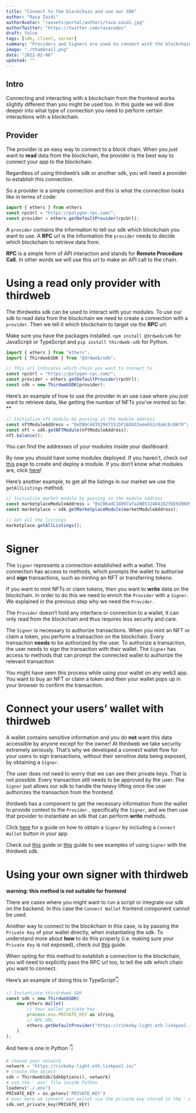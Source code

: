 ```yaml
---
title: "Connect to the blockchain and use our SDK"
author: "Raza Zaidi"
authorAvatar: "/assets/portal/authors/raza-zaidi.jpg"
authorTwitter: "https://twitter.com/razacodes"
draft: false
tags: [sdk, client, server]
summary: "Providers and Signers are used to connect with the blockchain. Find out how to do this to use our sdk"
image: "./thumbnail.png"
date: "2022-02-06"
updated: ""
---
```


## Intro

Connecting and interacting with a blockchain from the frontend works slightly different than you might be used too. In this guide we will dive deeper into what type of connection you need to perform certain interactions with a blockchain.

## Provider

The provider is an easy way to connect to a block chain. When you _just_ want to **read** data from the blockchain, the provider is the best way to connect your app to the blockchain.

Regardless of using thirdweb’s sdk or another sdk, you will need a provider to establish this connection.

So a provider is a simple connection and this is what the connection looks like in terms of code:

```jsx
import { ethers } from ethers
const rpcUrl = "https://polygon-rpc.com/";
const provider = ethers.getDefaultProvider(rpcUrl);
```

A `provider` contains the information to tell our sdk which blockchain you want to use. A **RPC** url is the information the `provider` needs to decide which blockchain to retrieve data from.

**RPC** is a simple form of API interaction and stands for **Remote Procedure Call.** In other words we will use this url to make an API call to the chain.

# Using a read only provider with thirdweb

The thirdwebs sdk can be used to interact with your modules. To use our sdk to read data from the blockchain we need to create a connection with a `provider`. Then we tell it which blockchain to target via the **RPC** url.

Make sure you have the packages installed. `npm install @3rdweb/sdk` for JavaScript or TypeScript and `pip install thirdweb-sdk` for Python.

```jsx
import { ethers } from "ethers";
import { ThirdwebSDK } from "@3rdweb/sdk";

// This url indicates which chain you want to connect to
const rpcUrl = "https://polygon-rpc.com/";
const provider = ethers.getDefaultProvider(rpcUrl);
const sdk = new ThirdwebSDK(provider);
```

Here’s an example of how to use the provider in an use case where you _just_ want to retrieve data, like getting the number of NFTs you’ve minted so far. \*\*

```jsx
// Initialize nft module by passing in the module address
const nftModuleAddress = "0xD9bC403529471515F16DA32eee652c0a6cEcBA78";
const nft = sdk.getNFTModule(nftModuleAddress);
nft.balance();
```

You can find the addresses of your modules inside your dashboard.

By now you should have some modules deployed. If you haven’t, check out [this](/portal/learn/projects) page to create and deploy a module. If you don’t know what modules are, click [here](/portal/learn/introduction)!

Here’s another example, to get all the listings in our market we use the `getAllListings` method.

```jsx
// Initialize market module by passing in the module address
const marketplaceModuleAddress = "0xC06adC34097afa2085324D4192fbE9206059f8e0";
const marketplace = sdk.getMarketplaceModule(marketModuleAddress);

// Get all the listings
marketplace.getAllListings();
```

# Signer

The `Signer` represents a connection established with a wallet. This connection has access to methods, which prompts the wallet to authorise and **sign** transactions, such as minting an NFT or transferring tokens.

If you want to mint NFTs or claim tokens, then you want to **write** data on the blockchain. In order to do this we need to enrich the `Provider` with a `Signer`. We explained in the previous step why we need the `Provider`.

The `Provider` doesn’t hold any interface or connection to a wallet, it can only read from the blockchain and thus requires less security and care.

The `Signer` is necessary to authorize transactions. When you mint an NFT or claim a token, you perform a transaction on the blockchain. Every transaction **needs** to be authorized by the user. To authorize a transaction, the user needs to sign the transaction with their wallet. The `Signer` has access to methods that can prompt the connected wallet to authorize the relevant transaction

You might have seen this process while using your wallet on any web3 app. You want to buy an NFT or claim a token and then your wallet pops up in your browser to confirm the transaction.

# Connect your users’ wallet with thirdweb

A wallet contains sensitive information and you do **not** want this data accessible by anyone except for the owner! At thirdweb we take security extremely seriously. That’s why we developed a connect wallet flow for your users to sign transactions, without their sensitive data being exposed, by obtaining a `Signer`.

The user does not need to worry that we can see their private keys. That is not possible. Every transaction still needs to be approved by the user. The `Signer` just allows our sdk to handle the heavy lifting once the user authorizes the transaction from the frontend.

thirdweb has a component to get the necessary information from the wallet to provide context to the `Provider` , specifically the `Signer`, and we then use that provider to instantiate an sdk that can perform **write** methods.

Click [here](/portal/guides/add-connectwallet-to-your-website) for a guide on how to obtain a `Signer` by including a `Connect Wallet` button in your app.

Check out [this](/portal/guides/token-button-react) guide or [this](/portal/guides/claim-button-react) guide to see examples of using `Signer` with the thirdweb sdk.

# Using your own signer with thirdweb

**warning: this method is not suitable for frontend**

There are cases where you might want to run a script or integrate our sdk on the backend. In this case the `Connect Wallet` frontend component cannot be used.

Another way to connect to the blockchain in this case, is by passing the `Private Key` of your wallet directly, when instantiating the sdk. To understand more about **how** to do this properly (i.e. making sure your `Private Key` is not exposed), check out [this](/portal/guides/sdk-guide) guide.

When opting for this method to establish a connection to the blockchain, you will need to explicitly pass the RPC url too, to tell the sdk which chain you want to connect.

Here’s an example of doing this in TypeScript👇

```jsx
// Instantiate thirdrdweb SDK
const sdk = new ThirdwebSDK(
    new ethers.Wallet(
        // Your wallet private key
        process.env.PRIVATE_KEY as string,
        // RPC URL
        ethers.getDefaultProvider("https://rinkeby-light.eth.linkpool.io/")
    )
);
```

And here is one in Python 👇

```python
# choose your network
network = "https://rinkeby-light.eth.linkpool.io/"
# create the object
sdk = ThirdwebSdk(SdkOptions(), network)
# use the '.env' file inside Python
loadenv("./.env")
PRIVATE_KEY = os.getenv('PRIVATE_KEY')
# over here we connect our wallet via the private key stored in the '.env' file
sdk.set_private_key(PRIVATE_KEY)
```

